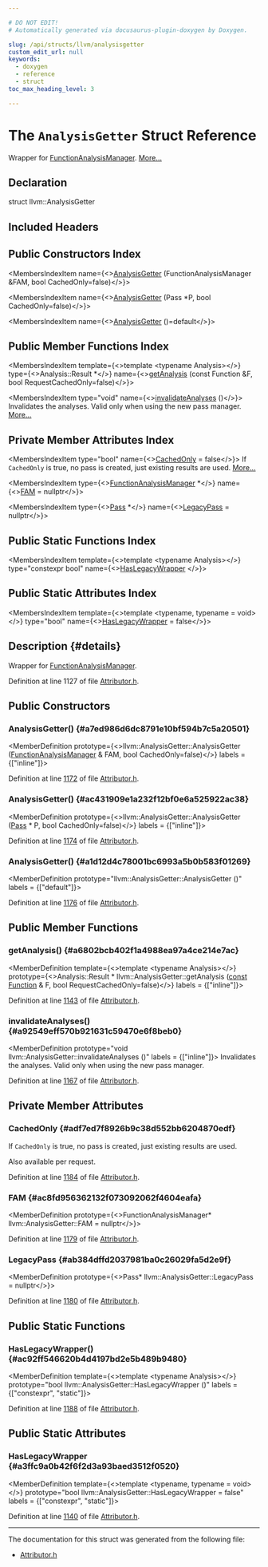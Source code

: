 ```yaml
---

# DO NOT EDIT!
# Automatically generated via docusaurus-plugin-doxygen by Doxygen.

slug: /api/structs/llvm/analysisgetter
custom_edit_url: null
keywords:
  - doxygen
  - reference
  - struct
toc_max_heading_level: 3

---
```





# The `AnalysisGetter` Struct Reference

<DoxygenPage pluginConfig={pluginConfig}>

Wrapper for <a href="/docs/api/namespaces/llvm/#adce09a5a0de0e3177eb00e932734af2f">FunctionAnalysisManager</a>. <a href="#details">More...</a>

## Declaration

<CodeBlock>struct llvm::AnalysisGetter</CodeBlock>

## Included Headers

<IncludesList>
<IncludesListItem
  filePath="llvm/Transforms/IPO/Attributor.h"
  permalink="/docs/api/files/include/include/llvm/include/llvm/transforms/include/llvm/transforms/ipo/attributor-h"
  isLocal="true" />
</IncludesList>

## Public Constructors Index

<MembersIndex>

<MembersIndexItem
  name={<><a href="#a7ed986d6dc8791e10bf594b7c5a20501">AnalysisGetter</a> (FunctionAnalysisManager &amp;FAM, bool CachedOnly=false)</>}>
</MembersIndexItem>

<MembersIndexItem
  name={<><a href="#ac431909e1a232f12bf0e6a525922ac38">AnalysisGetter</a> (Pass &#42;P, bool CachedOnly=false)</>}>
</MembersIndexItem>

<MembersIndexItem
  name={<><a href="#a1d12d4c78001bc6993a5b0b583f01269">AnalysisGetter</a> ()=default</>}>
</MembersIndexItem>

</MembersIndex>

## Public Member Functions Index

<MembersIndex>

<MembersIndexItem
  template={<>template &lt;typename Analysis&gt;</>}
  type={<>Analysis::Result &#42;</>}
  name={<><a href="#a6802bcb402f1a4988ea97a4ce214e7ac">getAnalysis</a> (const Function &amp;F, bool RequestCachedOnly=false)</>}>
</MembersIndexItem>

<MembersIndexItem
  type="void"
  name={<><a href="#a92549eff570b921631c59470e6f8beb0">invalidateAnalyses</a> ()</>}>
Invalidates the analyses. Valid only when using the new pass manager. <a href="#a92549eff570b921631c59470e6f8beb0">More...</a>
</MembersIndexItem>

</MembersIndex>

## Private Member Attributes Index

<MembersIndex>

<MembersIndexItem
  type="bool"
  name={<><a href="#adf7ed7f8926b9c38d552bb6204870edf">CachedOnly</a> = false</>}>
If <code>CachedOnly</code> is true, no pass is created, just existing results are used. <a href="#adf7ed7f8926b9c38d552bb6204870edf">More...</a>
</MembersIndexItem>

<MembersIndexItem
  type={<><a href="/docs/api/namespaces/llvm/#adce09a5a0de0e3177eb00e932734af2f">FunctionAnalysisManager</a> &#42;</>}
  name={<><a href="#ac8fd956362132f073092062f4604eafa">FAM</a> = nullptr</>}>
</MembersIndexItem>

<MembersIndexItem
  type={<><a href="/docs/api/classes/llvm/pass">Pass</a> &#42;</>}
  name={<><a href="#ab384dffd2037981ba0c26029fa5d2e9f">LegacyPass</a> = nullptr</>}>
</MembersIndexItem>

</MembersIndex>

## Public Static Functions Index

<MembersIndex>

<MembersIndexItem
  template={<>template &lt;typename Analysis&gt;</>}
  type="constexpr bool"
  name={<><a href="#ac92ff546620b4d4197bd2e5b489b9480">HasLegacyWrapper</a> </>}>
</MembersIndexItem>

</MembersIndex>

## Public Static Attributes Index

<MembersIndex>

<MembersIndexItem
  template={<>template &lt;typename, typename = void&gt;</>}
  type="bool"
  name={<><a href="#a3ffc9a0b42f6f2d3a93baed3512f0520">HasLegacyWrapper</a> = false</>}>
</MembersIndexItem>

</MembersIndex>

## Description {#details}

Wrapper for <a href="/docs/api/namespaces/llvm/#adce09a5a0de0e3177eb00e932734af2f">FunctionAnalysisManager</a>.

Definition at line 1127 of file <a href="/docs/api/files/include/include/llvm/include/llvm/transforms/include/llvm/transforms/ipo/attributor-h">Attributor.h</a>.

<SectionDefinition>

## Public Constructors

### AnalysisGetter() {#a7ed986d6dc8791e10bf594b7c5a20501}

<MemberDefinition
  prototype={<>llvm::AnalysisGetter::AnalysisGetter (<a href="/docs/api/namespaces/llvm/#adce09a5a0de0e3177eb00e932734af2f">FunctionAnalysisManager</a> &amp; FAM, bool CachedOnly=false)</>}
  labels = {["inline"]}>

Definition at line <a href="/docs/api/files/include/include/llvm/include/llvm/transforms/include/llvm/transforms/ipo/attributor-h/#l01172">1172</a> of file <a href="/docs/api/files/include/include/llvm/include/llvm/transforms/include/llvm/transforms/ipo/attributor-h">Attributor.h</a>.
</MemberDefinition>

### AnalysisGetter() {#ac431909e1a232f12bf0e6a525922ac38}

<MemberDefinition
  prototype={<>llvm::AnalysisGetter::AnalysisGetter (<a href="/docs/api/classes/llvm/pass">Pass</a> &#42; P, bool CachedOnly=false)</>}
  labels = {["inline"]}>

Definition at line <a href="/docs/api/files/include/include/llvm/include/llvm/transforms/include/llvm/transforms/ipo/attributor-h/#l01174">1174</a> of file <a href="/docs/api/files/include/include/llvm/include/llvm/transforms/include/llvm/transforms/ipo/attributor-h">Attributor.h</a>.
</MemberDefinition>

### AnalysisGetter() {#a1d12d4c78001bc6993a5b0b583f01269}

<MemberDefinition
  prototype="llvm::AnalysisGetter::AnalysisGetter ()"
  labels = {["default"]}>

Definition at line <a href="/docs/api/files/include/include/llvm/include/llvm/transforms/include/llvm/transforms/ipo/attributor-h/#l01176">1176</a> of file <a href="/docs/api/files/include/include/llvm/include/llvm/transforms/include/llvm/transforms/ipo/attributor-h">Attributor.h</a>.
</MemberDefinition>

</SectionDefinition>

<SectionDefinition>

## Public Member Functions

### getAnalysis() {#a6802bcb402f1a4988ea97a4ce214e7ac}

<MemberDefinition
  template={<>template &lt;typename Analysis&gt;</>}
  prototype={<>Analysis::Result &#42; llvm::AnalysisGetter::getAnalysis (<a href="/docs/api/files/lib/lib/target/lib/target/aarch64/aarch64promoteconstant-cpp/#a90f8350fecae261c25be85d38b451bff">const</a> <a href="/docs/api/classes/llvm/function">Function</a> &amp; F, bool RequestCachedOnly=false)</>}
  labels = {["inline"]}>

Definition at line <a href="/docs/api/files/include/include/llvm/include/llvm/transforms/include/llvm/transforms/ipo/attributor-h/#l01143">1143</a> of file <a href="/docs/api/files/include/include/llvm/include/llvm/transforms/include/llvm/transforms/ipo/attributor-h">Attributor.h</a>.
</MemberDefinition>

### invalidateAnalyses() {#a92549eff570b921631c59470e6f8beb0}

<MemberDefinition
  prototype="void llvm::AnalysisGetter::invalidateAnalyses ()"
  labels = {["inline"]}>
Invalidates the analyses. Valid only when using the new pass manager.

Definition at line <a href="/docs/api/files/include/include/llvm/include/llvm/transforms/include/llvm/transforms/ipo/attributor-h/#l01167">1167</a> of file <a href="/docs/api/files/include/include/llvm/include/llvm/transforms/include/llvm/transforms/ipo/attributor-h">Attributor.h</a>.
</MemberDefinition>

</SectionDefinition>

<SectionDefinition>

## Private Member Attributes

### CachedOnly {#adf7ed7f8926b9c38d552bb6204870edf}

<MemberDefinition
  prototype="bool llvm::AnalysisGetter::CachedOnly = false">
If <code>CachedOnly</code> is true, no pass is created, just existing results are used.

Also available per request.

Definition at line <a href="/docs/api/files/include/include/llvm/include/llvm/transforms/include/llvm/transforms/ipo/attributor-h/#l01184">1184</a> of file <a href="/docs/api/files/include/include/llvm/include/llvm/transforms/include/llvm/transforms/ipo/attributor-h">Attributor.h</a>.
</MemberDefinition>

### FAM {#ac8fd956362132f073092062f4604eafa}

<MemberDefinition
  prototype={<>FunctionAnalysisManager&#42; llvm::AnalysisGetter::FAM = nullptr</>}>

Definition at line <a href="/docs/api/files/include/include/llvm/include/llvm/transforms/include/llvm/transforms/ipo/attributor-h/#l01179">1179</a> of file <a href="/docs/api/files/include/include/llvm/include/llvm/transforms/include/llvm/transforms/ipo/attributor-h">Attributor.h</a>.
</MemberDefinition>

### LegacyPass {#ab384dffd2037981ba0c26029fa5d2e9f}

<MemberDefinition
  prototype={<>Pass&#42; llvm::AnalysisGetter::LegacyPass = nullptr</>}>

Definition at line <a href="/docs/api/files/include/include/llvm/include/llvm/transforms/include/llvm/transforms/ipo/attributor-h/#l01180">1180</a> of file <a href="/docs/api/files/include/include/llvm/include/llvm/transforms/include/llvm/transforms/ipo/attributor-h">Attributor.h</a>.
</MemberDefinition>

</SectionDefinition>

<SectionDefinition>

## Public Static Functions

### HasLegacyWrapper() {#ac92ff546620b4d4197bd2e5b489b9480}

<MemberDefinition
  template={<>template &lt;typename Analysis&gt;</>}
  prototype="bool llvm::AnalysisGetter::HasLegacyWrapper ()"
  labels = {["constexpr", "static"]}>

Definition at line <a href="/docs/api/files/include/include/llvm/include/llvm/transforms/include/llvm/transforms/ipo/attributor-h/#l01188">1188</a> of file <a href="/docs/api/files/include/include/llvm/include/llvm/transforms/include/llvm/transforms/ipo/attributor-h">Attributor.h</a>.
</MemberDefinition>

</SectionDefinition>

<SectionDefinition>

## Public Static Attributes

### HasLegacyWrapper {#a3ffc9a0b42f6f2d3a93baed3512f0520}

<MemberDefinition
  template={<>template &lt;typename, typename = void&gt;</>}
  prototype="bool llvm::AnalysisGetter::HasLegacyWrapper = false"
  labels = {["constexpr", "static"]}>

Definition at line <a href="/docs/api/files/include/include/llvm/include/llvm/transforms/include/llvm/transforms/ipo/attributor-h/#l01140">1140</a> of file <a href="/docs/api/files/include/include/llvm/include/llvm/transforms/include/llvm/transforms/ipo/attributor-h">Attributor.h</a>.
</MemberDefinition>

</SectionDefinition>

<hr/>

The documentation for this struct was generated from the following file:

<ul>
<li><a href="/docs/api/files/include/include/llvm/include/llvm/transforms/include/llvm/transforms/ipo/attributor-h">Attributor.h</a></li>
</ul>

</DoxygenPage>
